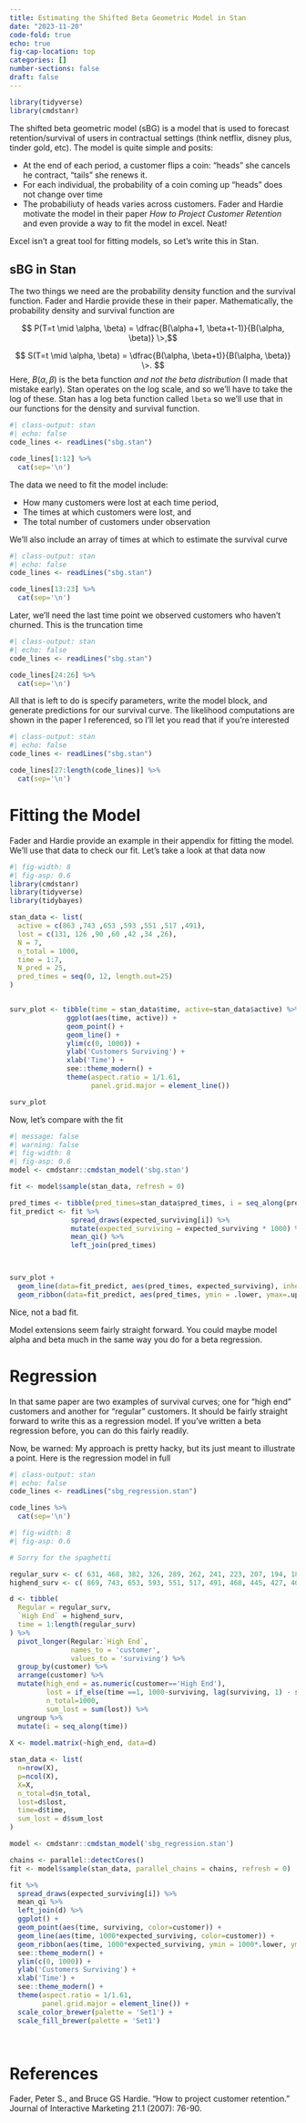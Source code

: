 ```yaml
---
title: Estimating the Shifted Beta Geometric Model in Stan
date: "2023-11-20"
code-fold: true
echo: true
fig-cap-location: top
categories: []
number-sections: false
draft: false
---
```



```r
library(tidyverse)
library(cmdstanr)
```

The shifted beta geometric model (sBG) is a model that is used to forecast retention/survival of users in contractual settings (think netflix, disney plus, tinder gold, etc). The model is quite simple and posits:

* At the end of each period, a customer flips a coin: "heads" she cancels he contract, "tails" she renews it.
* For each individual, the probability of a coin coming up "heads" does not change over time
* The probabiliuty of heads varies across customers.  Fader and Hardie motivate the model in their paper *How to Project Customer Retention* and even provide a way to fit the model in excel. Neat!

Excel isn't a great tool for fitting models, so Let's write this in Stan.

## sBG in Stan

The two things we need are the probability density function and the survival function. Fader and Hardie provide these in their paper.  Mathematically, the probability density and survival function are

$$ P(T=t \mid \alpha, \beta) = \dfrac{B(\alpha+1, \beta+t-1)}{B(\alpha, \beta)} \>,$$

$$ S(T=t \mid \alpha, \beta) = \dfrac{B(\alpha, \beta+t)}{B(\alpha, \beta)} \>. $$
Here, $B(\alpha, \beta)$ is the beta function *and not the beta distribution* (I made that mistake early).  Stan operates on the log scale, and so we'll have to take the log of these.  Stan has a log beta function called `lbeta` so we'll use that in our functions for the density and survival function.

```r
#| class-output: stan
#| echo: false
code_lines <- readLines("sbg.stan")

code_lines[1:12] %>% 
  cat(sep='\n')

```

The data we need to fit the model include:

* How many customers were lost at each time period, 
* The times at which customers were lost, and
* The total number of customers under observation

We'll also include an array of times at which to estimate the survival curve

```r
#| class-output: stan
#| echo: false
code_lines <- readLines("sbg.stan")

code_lines[13:23] %>% 
  cat(sep='\n')

```


Later, we'll need the last time point we observed customers who haven't churned.  This is the truncation time


```r
#| class-output: stan
#| echo: false
code_lines <- readLines("sbg.stan")

code_lines[24:26] %>% 
  cat(sep='\n')

```

All that is left to do is specify parameters, write the model block, and generate predictions for our survival curve.  The likelihood computations are shown in the paper I referenced, so I'll let you read that if you're interested


```r
#| class-output: stan
#| echo: false
code_lines <- readLines("sbg.stan")

code_lines[27:length(code_lines)] %>% 
  cat(sep='\n')

```
# Fitting the Model

Fader and Hardie provide an example in their appendix for fitting the model.  We'll use that data to check our fit.  Let's take a look at that data now

```r
#| fig-width: 8
#| fig-asp: 0.6
library(cmdstanr)
library(tidyverse)
library(tidybayes)

stan_data <- list(
  active = c(863 ,743 ,653 ,593 ,551 ,517 ,491),
  lost = c(131, 126 ,90 ,60 ,42 ,34 ,26),
  N = 7,
  n_total = 1000,
  time = 1:7,
  N_pred = 25,
  pred_times = seq(0, 12, length.out=25)
)


surv_plot <- tibble(time = stan_data$time, active=stan_data$active) %>% 
              ggplot(aes(time, active)) + 
              geom_point() + 
              geom_line() + 
              ylim(c(0, 1000)) + 
              ylab('Customers Surviving') +
              xlab('Time') + 
              see::theme_modern() + 
              theme(aspect.ratio = 1/1.61,
                    panel.grid.major = element_line())

surv_plot
```

Now, let's compare with the fit

```r
#| message: false
#| warning: false
#| fig-width: 8
#| fig-asp: 0.6
model <- cmdstanr::cmdstan_model('sbg.stan')

fit <- model$sample(stan_data, refresh = 0)

pred_times <- tibble(pred_times=stan_data$pred_times, i = seq_along(pred_times))
fit_predict <- fit %>% 
               spread_draws(expected_surviving[i]) %>% 
               mutate(expected_surviving = expected_surviving * 1000) %>% 
               mean_qi() %>% 
               left_join(pred_times)



surv_plot + 
  geom_line(data=fit_predict, aes(pred_times, expected_surviving), inherit.aes = F, color='red') + 
  geom_ribbon(data=fit_predict, aes(pred_times, ymin = .lower, ymax=.upper), inherit.aes = F, fill='red', alpha=0.5)
```

Nice, not a bad fit.

Model extensions seem fairly straight forward.  You could maybe model alpha and beta much in the same way you do for a beta regression.

# Regression

In that same paper are two examples of survival curves; one for "high end" customers and another for "regular" customers.  It should be fairly straight forward to write this as a regression model. If you've written a beta regression before, you can do this fairly readily.

Now, be warned:  My approach is pretty hacky, but its just meant to illustrate a point.  Here is the regression model in full

```r
#| class-output: stan
#| echo: false
code_lines <- readLines("sbg_regression.stan")

code_lines %>% 
  cat(sep='\n')
```


```r
#| fig-width: 8
#| fig-asp: 0.6

# Sorry for the spaghetti

regular_surv <- c( 631, 468, 382, 326, 289, 262, 241, 223, 207, 194, 183, 173)
highend_surv <- c( 869, 743, 653, 593, 551, 517, 491, 468, 445, 427, 409, 394)

d <- tibble(
  Regular = regular_surv,
  `High End` = highend_surv,
  time = 1:length(regular_surv)
) %>% 
  pivot_longer(Regular:`High End`, 
               names_to = 'customer', 
               values_to = 'surviving') %>% 
  group_by(customer) %>% 
  arrange(customer) %>% 
  mutate(high_end = as.numeric(customer=='High End'),
         lost = if_else(time ==1, 1000-surviving, lag(surviving, 1) - surviving),
         n_total=1000,
         sum_lost = sum(lost)) %>% 
  ungroup %>% 
  mutate(i = seq_along(time))
  
X <- model.matrix(~high_end, data=d)

stan_data <- list(
  n=nrow(X),
  p=ncol(X),
  X=X,
  n_total=d$n_total,
  lost=d$lost,
  time=d$time,
  sum_lost = d$sum_lost
)

model <- cmdstanr::cmdstan_model('sbg_regression.stan')

chains <- parallel::detectCores()
fit <- model$sample(stan_data, parallel_chains = chains, refresh = 0)

fit %>% 
  spread_draws(expected_surviving[i]) %>% 
  mean_qi %>% 
  left_join(d) %>% 
  ggplot() + 
  geom_point(aes(time, surviving, color=customer)) + 
  geom_line(aes(time, 1000*expected_surviving, color=customer)) + 
  geom_ribbon(aes(time, 1000*expected_surviving, ymin = 1000*.lower, ymax = 1000*.upper, fill=customer), alpha = 0.25) + 
  see::theme_modern() + 
  ylim(c(0, 1000)) + 
  ylab('Customers Surviving') +
  xlab('Time') + 
  see::theme_modern() + 
  theme(aspect.ratio = 1/1.61,
        panel.grid.major = element_line()) + 
  scale_color_brewer(palette = 'Set1') + 
  scale_fill_brewer(palette = 'Set1')

  
```



# References

Fader, Peter S., and Bruce GS Hardie. "How to project customer retention." Journal of Interactive Marketing 21.1 (2007): 76-90.